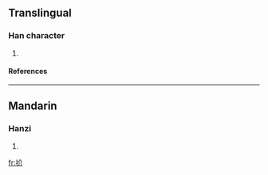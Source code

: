 ==Translingual==
===Han character===
{{Han char|rn=64|rad=手|as=04|sn=7|four=5802<sub>0</sub>|canj=手人中中 (QOLL)}}
# {{defn|Han|sort=手04}}
====References====
{{Han ref|kx=0419.030|dkj=11838|dj=0765.250|hdz=31840.030|uh=6274|ud=25204|bh=CAF6|bd=51958}}
----
==Mandarin==
===Hanzi===
{{cmn-hanzi|pin=[[jiá]] (jia2), [[pú]] (pu2)|wg=chia<sup>2</sup>, p'u<sup>2</sup>}}
# {{defn|Mandarin}}

[[fr:扴]]